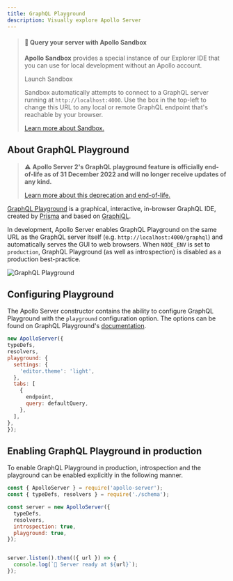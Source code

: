 ```yaml
---
title: GraphQL Playground
description: Visually explore Apollo Server
---
```


<blockquote>

#### 📣 Query your server with Apollo Sandbox

**Apollo Sandbox** provides a special instance of our Explorer IDE that you can use for local development without an Apollo account.

<p style={{"margin-top": "15px", "margin-bottom": "15px"}}>
  <ButtonLink
    size="lg"
    colorScheme="indigo"
    href="https://studio.apollographql.com/sandbox/?referrer=docs-content"
    isExternal
  >
    Launch Sandbox
  </ButtonLink>
</p>

Sandbox automatically attempts to connect to a GraphQL server running at `http://localhost:4000`. Use the box in the top-left to change this URL to any local or remote GraphQL endpoint that's reachable by your browser.

[Learn more about Sandbox.](/graphos/explorer/sandbox)

</blockquote>

## About GraphQL Playground

> ⚠️ **Apollo Server 2's GraphQL playground feature is officially end-of-life as of 31 December 2022 and will no longer receive updates of any kind.**
>
>[Learn more about this deprecation and end-of-life.](/apollo-server/previous-versions#apollo-server-2)

[GraphQL Playground](https://github.com/prismagraphql/graphql-playground) is a graphical, interactive, in-browser GraphQL IDE, created by [Prisma](https://www.prisma.io/) and based on [GraphiQL](https://github.com/graphql/graphiql).

In development, Apollo Server enables GraphQL Playground on the same URL as the GraphQL server itself (e.g. `http://localhost:4000/graphql`) and automatically serves the GUI to web browsers.  When `NODE_ENV` is set to `production`, GraphQL Playground (as well as introspection) is disabled as a production best-practice.

![GraphQL Playground](../images/graphql-playground.png)

## Configuring Playground

The Apollo Server constructor contains the ability to configure GraphQL Playground with the `playground` configuration option. The options can be found on GraphQL Playground's [documentation](https://github.com/prismagraphql/graphql-playground/#usage).

```js
new ApolloServer({
typeDefs,
resolvers,
playground: {
  settings: {
    'editor.theme': 'light',
  },
  tabs: [
    {
      endpoint,
      query: defaultQuery,
    },
  ],
},
});
```

## Enabling GraphQL Playground in production

To enable GraphQL Playground in production, introspection and the playground can be enabled explicitly in the following manner.

```js {7-8}
const { ApolloServer } = require('apollo-server');
const { typeDefs, resolvers } = require('./schema');

const server = new ApolloServer({
  typeDefs,
  resolvers,
  introspection: true,
  playground: true,
});


server.listen().then(({ url }) => {
  console.log(`🚀 Server ready at ${url}`);
});
```
